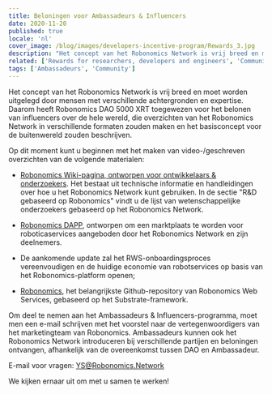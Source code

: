 ```yaml
---
title: Beloningen voor Ambassadeurs & Influencers
date: 2020-11-20
published: true
locale: 'nl'
cover_image: /blog/images/developers-incentive-program/Rewards_3.jpg
description: "Het concept van het Robonomics Network is vrij breed en moet worden uitgelegd door mensen met verschillende achtergronden en expertise. Daarom heeft Robonomics DAO 5000 XRT toegewezen voor het belonen van influencers over de hele wereld, die overzichten van het Robonomics Network in verschillende formaten zouden maken en het basisconcept voor de buitenwereld zouden beschrijven."
related: ['Rewards for researchers, developers and engineers', 'Community incentive program']
tags: ['Ambassadeurs', 'Community']
---
```


Het concept van het Robonomics Network is vrij breed en moet worden uitgelegd door mensen met verschillende achtergronden en expertise. Daarom heeft Robonomics DAO 5000 XRT toegewezen voor het belonen van influencers over de hele wereld, die overzichten van het Robonomics Network in verschillende formaten zouden maken en het basisconcept voor de buitenwereld zouden beschrijven.

Op dit moment kunt u beginnen met het maken van video-/geschreven overzichten van de volgende materialen:

* [Robonomics Wiki-pagina, ontworpen voor ontwikkelaars & onderzoekers](https://wiki.robonomics.network/docs/r-and-d-based-on-robonomics-network/). Het bestaat uit technische informatie en handleidingen over hoe u het Robonomics Network kunt gebruiken. 
In de sectie "R&D gebaseerd op Robonomics" vindt u de lijst van wetenschappelijke onderzoekers gebaseerd op het Robonomics Network.

* [Robonomics DAPP](https://robonomics.app/#/), ontworpen om een marktplaats te worden voor roboticaservices aangeboden door het Robonomics Network en zijn deelnemers.

* De aankomende update zal het RWS-onboardingsproces vereenvoudigen en de huidige economie van robotservices op basis van het Robonomics-platform openen;

* [Robonomics](https://github.com/airalab/robonomics), het belangrijkste Github-repository van Robonomics Web Services, gebaseerd op het Substrate-framework.


Om deel te nemen aan het Ambassadeurs & Influencers-programma, moet men een e-mail schrijven met het voorstel naar de vertegenwoordigers van het marketingteam van Robonomics.
Ambassadeurs kunnen ook het Robonomics Network introduceren bij verschillende partijen en beloningen ontvangen, afhankelijk van de overeenkomst tussen DAO en Ambassadeur.

E-mail voor vragen:
YS@Robonomics.Network

We kijken ernaar uit om met u samen te werken!